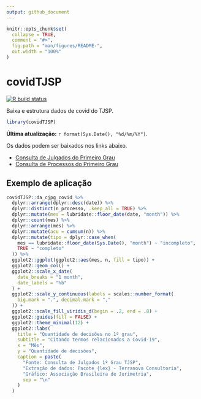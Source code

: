 ```yaml
---
output: github_document
---
```


<!-- README.md is generated from README.Rmd. Please edit that file -->

```r
knitr::opts_chunk$set(
  collapse = TRUE,
  comment = "#>",
  fig.path = "man/figures/README-",
  out.width = "100%"
)
```

# covidTJSP

<!-- badges: start -->
[![R build status](https://github.com/abjur/covidTJSP/workflows/R-CMD-check/badge.svg)](https://github.com/abjur/covidTJSP/actions)
<!-- badges: end -->

Baixa e estrutura dados de covid do TJSP.

```r
library(covidTJSP)
```

**Última atualização:** `r format(Sys.Date(), "%d/%m/%Y")`.

Os dados podem ser baixados nos links abaixo.

- [Consulta de Julgados do Primeiro Grau](https://github.com/abjur/covidTJSP/blob/master/inst/extdata/da_cjpg_covid.xlsx?raw=true)
- [Consulta de Processos do Primeiro Grau](https://github.com/abjur/covidTJSP/blob/master/inst/extdata/da_cpopg_covid.xlsx?raw=true)

## Exemplo de aplicação

```r
covidTJSP::da_cjpg_covid %>% 
  dplyr::arrange(dplyr::desc(date)) %>% 
  dplyr::distinct(n_processo, .keep_all = TRUE) %>% 
  dplyr::mutate(mes = lubridate::floor_date(date, "month")) %>% 
  dplyr::count(mes) %>% 
  dplyr::arrange(mes) %>% 
  dplyr::mutate(acu = cumsum(n)) %>% 
  dplyr::mutate(tipo = dplyr::case_when(
    mes == lubridate::floor_date(Sys.Date(), "month") ~ "incompleto",
    TRUE ~ "completo"
  )) %>% 
  ggplot2::ggplot(ggplot2::aes(mes, n, fill = tipo)) +
  ggplot2::geom_col() +
  ggplot2::scale_x_date(
    date_breaks = "1 month",
    date_labels = "%b"
  ) +
  ggplot2::scale_y_continuous(labels = scales::number_format(
    big.mark = ".", decimal.mark = ","
  )) +
  ggplot2::scale_fill_viridis_d(begin = .2, end = .8) +
  ggplot2::guides(fill = FALSE) +
  ggplot2::theme_minimal(12) +
  ggplot2::labs(
    title = "Quantidade de decisões no 1º grau",
    subtitle = "Citando termos relacionados a Covid-19",
    x = "Mês",
    y = "Quantidade de decisões",
    caption = paste(
      "Fonte: Consulta de Julgados 1º Grau TJSP",
      "Extração de dados: Pacote {lex} - Terranova Consultoria",
      "Gráfico: Associação Brasileira de Jurimetria",
      sep = "\n"
    )
  )
```


